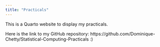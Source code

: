 ```yaml
---
title: "Practicals"
---
```


This is a Quarto website to display my practicals.

Here is the link to my GitHub repository: https://github.com/Dominique-Chetty/Statistical-Computing-Practicals :)
